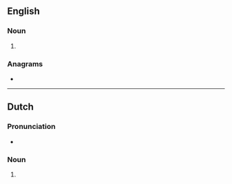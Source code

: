 ==English==

===Noun===
{{head|en|noun form}}

# {{plural of|en|slinger}}

===Anagrams===
* {{anagrams|en|a=egilnrss|Singlers|girlness|ringless}}

----

==Dutch==

===Pronunciation===
* {{audio|nl|Nl-slingers.ogg|Audio}}

===Noun===
{{head|nl|noun form}}

# {{nl-noun form of|pl|slinger}}